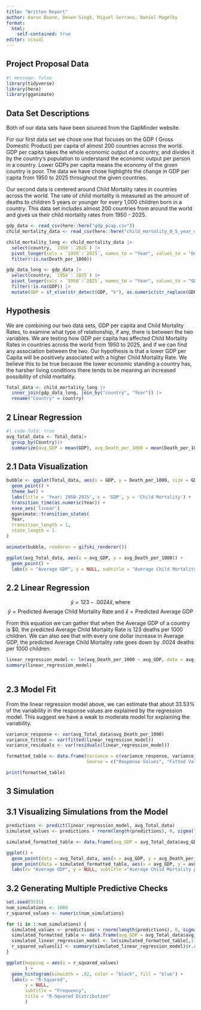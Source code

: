 ```yaml
---
title: "Written Report"
author: Aaron Boone, Deven Singh, Miguel Serrano, Daniel Magelky
format: 
  html:
    self-contained: true
editor: visual
---
```


## Project Proposal Data

```r
#| message: false
library(tidyverse)
library(here)
library(gganimate)
```

## Data Set Descriptions

Both of our data sets have been sourced from the GapMinder website.

For our first data set we chose one that focuses on the GDP ( Gross Domestic Product) per capita of almost 200 countries across the world. GDP per capita takes the whole economic output of a country, and divides it by the country's population to understand the economic output per person in a country. Lower GDPs per capita means the economy of the given country is poor. The data we have chose highlights the change in GDP per capita from 1950 to 2025 throughout the given countries.

Our second data is centered around Child Mortality rates in countries across the world. The rate of child mortality is measured as the amount of deaths to children 5 years or younger for every 1,000 children born in a country. This data set includes almost 200 countries from around the world and gives us their child mortality rates from 1950 - 2025.

```r
gdp_data <- read_csv(here::here("gdp_pcap.csv"))
child_mortality_data <- read_csv(here::here("child_mortality_0_5_year_olds_dying_per_1000_born.csv"))

```

```r
child_mortality_long <- child_mortality_data |>
  select(country, `1950`:`2025`) |>
  pivot_longer(cols = `1950`:`2025`, names_to = "Year", values_to = "Death_per_1000") |>
  filter(!is.na(Death_per_1000)) 
```

```r
gdp_data_long <- gdp_data |>
  select(country, `1950`:`2025`) |>
  pivot_longer(cols = `1950`:`2025`, names_to = "Year", values_to = "GDP") |>
  filter(!is.na(GDP)) |>
  mutate(GDP = if_else(str_detect(GDP, "k"), as.numeric(str_replace(GDP, "k", "")) * 1000, as.numeric(GDP)))
```

## Hypothesis

We are combining our two data sets, GDP per capita and Child Mortality Rates, to examine what type of relationship, if any, there is between the two variables. We are testing how GDP per capita has affected Child Mortality Rates in countries across the world from 1950 to 2025, and if we can find any association between the two. Our hypothesis is that a lower GDP per Capita will be positively associated with a higher Child Mortality Rate. We believe this to be true because the lower economic standing a country has, the harsher living conditions there tends to be meaning an increased possibility of child mortality.

```r
Total_data <- child_mortality_long |>
  inner_join(gdp_data_long, join_by("country", "Year")) |>
  rename("Country" = country)
```

## 2 Linear Regression

```r
#| code-fold: true
avg_Total_data <- Total_data|>
  group_by(Country)|>
  summarize(avg_GDP = mean(GDP), avg_Death_per_1000 = mean(Death_per_1000))
```

## 2.1 Data Visualization

```r
bubble <- ggplot(Total_data, aes(x = GDP, y = Death_per_1000, size = GDP)) +
  geom_point() +
  theme_bw() +
  labs(title = 'Year: 1950-2025', x = 'GDP', y = 'Child Mortality') +
  transition_time(as.numeric(Year)) +
  ease_aes('linear') 
  gganimate::transition_states(
  Year, 
  transition_length = 1, 
  state_length = 1
) 

animate(bubble, renderer = gifski_renderer())

ggplot(avg_Total_data, aes(x = avg_GDP, y = avg_Death_per_1000)) +
  geom_point() +
  labs(x = "Average GDP", y = NULL, subtitle = "Average Child Mortality per 1000", title = "Relationship between Average Child Mortality and Average GDP over time")
```

## 2.2 Linear Regression

$$\hat{y} = 123 - .0024\hat{x}, \text{where}$$ $$\hat{y} = \text{Predicted Average Child Mortality Rate} \text{ and } \hat{x} = \text{Predicted Average GDP}$$

From this equation we can gather that when the Average GDP of a country is \$0, the predicted Average Child Mortality Rate is 123 deaths per 1000 children. We can also see that with every one dollar increase in Average GDP, the predicted Average Child Mortality rate goes down by .0024 deaths per 1000 children.

```r
linear_regression_model <- lm(avg_Death_per_1000 ~ avg_GDP, data = avg_Total_data)
summary(linear_regression_model)
            
```

## 2.3 Model Fit

From the linear regression model above, we can estimate that about 33.53% of the variability in the response values are explained by the regression model. This suggest we have a weak to moderate model for explaining the variability.

```r
variance_response <- var(avg_Total_data$avg_Death_per_1000)
variance_fitted <- var(fitted(linear_regression_model))
variance_residuals <- var(residuals(linear_regression_model))

formatted_table <- data.frame(Variance = c(variance_response, variance_fitted, variance_residuals), 
                              Source = c("Response Values", "Fitted Values", "Residuals"))

print(formatted_table)
```

## 3 Simulation

## 3.1 Visualizing Simulations from the Model

```r
predictions <- predict(linear_regression_model, avg_Total_data)
simulated_values <- predictions + rnorm(length(predictions), 0, sigma(linear_regression_model))

simulated_formatted_table <- data.frame(avg_GDP = avg_Total_data$avg_GDP, avg_Death_per_1000 = simulated_values)

ggplot() +
  geom_point(data = avg_Total_data, aes(x = avg_GDP, y = avg_Death_per_1000), color = "red", alpha = 0.5) + 
  geom_point(data = simulated_formatted_table, aes(x = avg_GDP, y = avg_Death_per_1000), color = "blue", alpha = 0.5) +
  labs(x= "Average GDP", y = NULL, subtitle ="Average Child Mortality per 1000", title = "Comparison of Observed and Simulated Data")
```

## 3.2 Generating Multiple Predictive Checks

```r
set.seed(9531)
num_simulations <- 1000
r_squared_values <- numeric(num_simulations)

for (i in 1:num_simulations) {
  simulated_values <- predictions + rnorm(length(predictions), 0, sigma(linear_regression_model))
  simulated_formatted_table <- data.frame(avg_GDP = avg_Total_data$avg_GDP, avg_Death_per_1000 = simulated_values)
  simulated_linear_regression_model <- lm(simulated_formatted_table[,1] ~ simulated_formatted_table[,2], data = formatted_table)
  r_squared_values[i] <- summary(simulated_linear_regression_model)$r.squared
}

ggplot(mapping = aes(x = r_squared_values)
       ) +
  geom_histogram(binwidth = .02, color = "black", fill = "blue") +
  labs(x = "R-Squared",
       y = NULL,
       subtitle = "Frequency",
       title = "R-Squared Distribution"
       ) 
```
